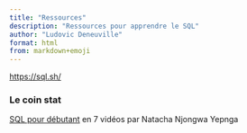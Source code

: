 ```yaml
---
title: "Ressources"
description: "Ressources pour apprendre le SQL"
author: "Ludovic Deneuville"
format: html
from: markdown+emoji
---
```


<https://sql.sh/>


### Le coin stat

[SQL pour débutant](https://www.youtube.com/watch?v=LRjnjipMe54&list=PLyh35eYRez8cAEBfi1LWN70Cs77bBvCOp){target="blank"} en 7 vidéos par Natacha Njongwa Yepnga

